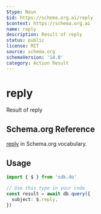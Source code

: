 ```yaml
---
$type: Noun
$id: https://schema.org.ai/reply
$context: https://schema.org.ai
name: reply
description: Result of reply
status: public
license: MIT
source: schema.org
schemaVersion: '14.0'
category: Action Result
---
```


# reply

Result of reply

## Schema.org Reference

[reply](https://schema.org/ReplyAction) in Schema.org vocabulary.

## Usage

```typescript
import { $ } from 'sdk.do'

// Use this type in your code
const result = await db.query({
  subject: $.reply,
})
```
